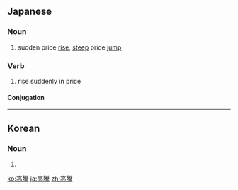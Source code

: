 ==Japanese==
{{ja-kanjitab|こう|とう|yomi=on}}

===Noun===
{{ja-noun|こうとう}}

# sudden price [[rise]], [[steep]] price [[jump]]

===Verb===
{{ja-verb-suru|こうとう}}

# rise suddenly in price

====Conjugation====
{{ja-suru|こうとう}}

----

==Korean==
{{ko-hanjatab}}

===Noun===
{{ko-noun|hangeul=고등}}

# {{hanja form of|고등|steep rise}}

[[ko:高騰]]
[[ja:高騰]]
[[zh:高騰]]